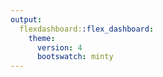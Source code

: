 ```yaml
---
output:
  flexdashboard::flex_dashboard:
    theme: 
      version: 4
      bootswatch: minty
---
```


